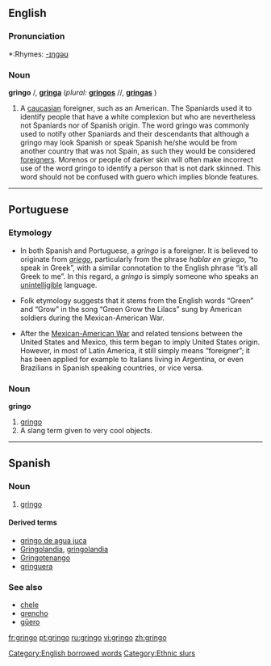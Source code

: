{{rfc|there's a lot of stuff in the english def that belongs in usage notes or spanish usage notes or etymology or spanish etymology etc}}
==English==

===Pronunciation===
*:Rhymes: [[Rhymes:English:-ɪŋɡəʊ|-ɪŋɡəʊ]]

===Noun===
'''gringo''' {{m}}/{{f}}, '''[[gringa]]''' {{f}} (''plural:'' '''[[gringos]]''' {{m}}/{{f}}/{{n}}, '''[[gringas]]''' {{f}})

# {{italbrac-colon|pejorative}} A [[caucasian]] foreigner, such as an American.  The Spaniards used it to identify people that have a white complexion but who are nevertheless not Spaniards nor of Spanish origin.  The word gringo was commonly used to notify other Spaniards and their descendants that although a gringo may look Spanish or speak Spanish he/she would be from another country that was not Spain, as such they would be considered [[foreigners]].  Morenos or people of darker skin will often make incorrect use of the word gringo to identify a person that is not dark skinned.  This word should not be confused with guero which implies blonde features.

----

==Portuguese==

===Etymology===
*In both Spanish and Portuguese, a ''gringo'' is a foreigner. It is believed to originate from ''[[griego]]'', particularly from the phrase ''hablar en griego'', “to speak in Greek”, with a similar connotation to the English phrase “it’s all Greek to me”. In this regard, a ''gringo'' is simply someone who speaks an [[unintelligible]] language.

*Folk etymology suggests that it stems from the English words “Green” and “Grow” in the song “Green Grow the Lilacs” sung by American soldiers during the Mexican-American War.

*After the [[w:Mexican-American War|Mexican-American War]] and related tensions between the United States and Mexico, this term began to imply United States origin. However, in most of Latin America, it still simply means “foreigner”; it has been applied for example to Italians living in Argentina, or even Brazilians in Spanish speaking countries, or vice versa.

===Noun===
'''gringo'''

# [[#Noun|gringo]]
# A slang term given to very cool objects. {{italbrac|Brazil}}

----

==Spanish==

===Noun===
{{es-noun-mf|feminine=gringa}}

# [[#Noun|gringo]]

====Derived terms====
*[[gringo de agua juca]] {{italbrac|Honduras}}
*[[Gringolandia]], [[gringolandia]] {{f}}
*[[Gringotenango]]
*[[gringuera]] {{f}} {{italbrac|Honduras}}

===See also===
*[[chele]] {{italbrac|Honduras}}
*[[grencho]] {{italbrac|Honduras}}
*[[güero]]

[[Category:English borrowed words]]
[[Category:Ethnic slurs]]

[[fr:gringo]]
[[pt:gringo]]
[[ru:gringo]]
[[vi:gringo]]
[[zh:gringo]]